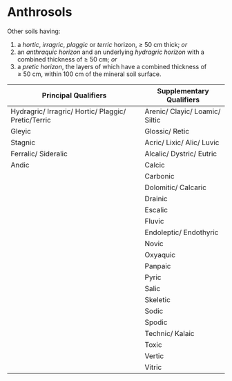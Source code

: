 # Anthrosols {#key-anthrosols .unnumbered}

::: grid
::: g-col-4
Other soils having:

1.  a *hortic*, *irragric*, *plaggic* or *terric* horizon, ≥ 50 cm thick; *or*
2.  an *anthraquic horizon* and an underlying *hydragric horizon* with a combined thickness of ≥ 50 cm; *or*
3.  a *pretic horizon*, the layers of which have a combined thickness of ≥ 50 cm, within 100 cm of the mineral soil surface.
:::

::: g-col-8
| Principal Qualifiers                                | Supplementary Qualifiers       |
|--------------------------------------------|---------------------------|
| Hydragric/ Irragric/ Hortic/ Plaggic/ Pretic/Terric | Arenic/ Clayic/ Loamic/ Siltic |
| Gleyic                                              | Glossic/ Retic                 |
| Stagnic                                             | Acric/ Lixic/ Alic/ Luvic      |
| Ferralic/ Sideralic                                 | Alcalic/ Dystric/ Eutric       |
| Andic                                               | Calcic                         |
|                                                     | Carbonic                       |
|                                                     | Dolomitic/ Calcaric            |
|                                                     | Drainic                        |
|                                                     | Escalic                        |
|                                                     | Fluvic                         |
|                                                     | Endoleptic/ Endothyric         |
|                                                     | Novic                          |
|                                                     | Oxyaquic                       |
|                                                     | Panpaic                        |
|                                                     | Pyric                          |
|                                                     | Salic                          |
|                                                     | Skeletic                       |
|                                                     | Sodic                          |
|                                                     | Spodic                         |
|                                                     | Technic/ Kalaic                |
|                                                     | Toxic                          |
|                                                     | Vertic                         |
|                                                     | Vitric                         |
:::
:::
